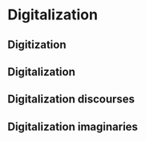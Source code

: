 # Digitalization {#sec-digi}

## Digitization



## Digitalization


## Digitalization discourses



## Digitalization imaginaries